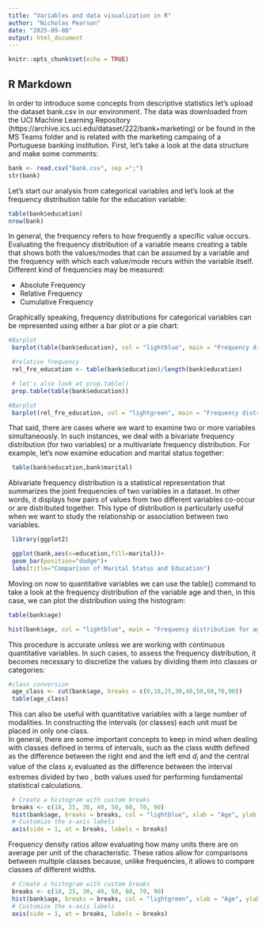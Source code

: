---
title: "Variables and data visualization in R"
author: "Nicholas Pearson"
date: "2025-09-08"
output: html_document
---

```{r setup, include=FALSE}
knitr::opts_chunk$set(echo = TRUE)
```

## R Markdown

In order to introduce some concepts from descriptive statistics let’s upload the dataset bank.csv in our environment. The data was downloaded from the UCI Machine Learning Repository (https://archive.ics.uci.edu/dataset/222/bank+marketing) or be found in the MS Teams folder and is related with the marketing campaing of a Portuguese banking institution.\ First, let’s take a look at the data structure and make some comments:

```{r}
bank <- read.csv("bank.csv", sep =";")
str(bank)
```

 Let’s start our analysis from categorical variables and let’s look at the frequency distribution table for the education variable:
```{r}
table(bank$education)
nrow(bank)

```
In general, the frequency refers to how frequently a specific value occurs. Evaluating the frequency distribution of a variable means creating a table that shows both the values/modes that can be assumed by a variable and the frequency with which each value/mode recurs within the variable itself. \ \
Different kind of frequencies may be measured:

- Absolute Frequency
- Relative Frequency 
- Cumulative Frequency

Graphically speaking, frequency distributions for categorical variables can be represented using either a bar plot or a pie chart:
```{r}
#Barplot
 barplot(table(bank$education), col = "lightblue", main = "Frequency distribution for education", xlab = "Education Level", ylab = "Absolute Frequency")
```

```{r}
 #relative frequency
 rel_fre_education <- table(bank$education)/length(bank$education)

 # let's also look at prop.table()
 prop.table(table(bank$education))
```

```{r}
#Barplot
 barplot(rel_fre_education, col = "lightgreen", main = "Frequency distribution for education", xlab = "Education Level", ylab = "Relative Frequency")
```

 That said, there are cases where we want to examine two or more variables simultaneously. In such instances, we deal with a bivariate frequency distribution (for two variables) or a multivariate frequency distribution. For example, let’s now examine education and marital status together:
 
```{r}
 table(bank$education,bank$marital)
```
 
 Abivariate frequency distribution is a statistical representation that summarizes the joint frequencies of two variables in a dataset. In other words, it displays how pairs of values from two different variables co-occur or are distributed together. This type of distribution is particularly useful when we want to study the relationship or association between two variables.
 
```{r}
 library(ggplot2)

 ggplot(bank,aes(x=education,fill=marital))+
 geom_bar(position="dodge")+
 labs(title="Comparison of Marital Status and Education")
```
 
 Moving on now to quantitative variables we can use the table() command to take a look at the frequency distribution of the variable age and then, in this case, we can plot the distribution using the histogram:
 
```{r}
table(bank$age)
```
 
```{r}
hist(bank$age, col = "lightblue", main = "Frequency distribution for age", xlab = "Age", ylab = "Absolute Frequency")
```
 
 This procedure is accurate unless we are working with continuous quantitative variables. In such cases, to assess the frequency distribution, it becomes necessary to discretize the values by dividing them into classes or categories:
 
```{r}
#class conversion
 age_class <- cut(bank$age, breaks = c(0,18,25,30,40,50,60,70,90))
 table(age_class)
```
 
 This can also be useful with quantitative variables with a large number of modalities. In constructing the intervals (or classes) each unit must be placed in only one class.\
 In general, there are some important concepts to keep in mind when dealing with classes defined in terms of intervals, such as the class width defined as the difference between the right end and the left end $d_i$ and the central value of the class $x_i$ evaluated as the difference between the interval extremes divided by two , both values used for performing fundamental statistical calculations.
 
```{r}
 # Create a histogram with custom breaks
 breaks <- c(18, 25, 30, 40, 50, 60, 70, 90)
 hist(bank$age, breaks = breaks, col = "lightblue", xlab = "Age", ylab = "Class Absolute Frequency", freq = TRUE)
 # Customize the x-axis labels
 axis(side = 1, at = breaks, labels = breaks)
```
 
 
  Frequency density ratios allow evaluating how many units there are on average per unit of the characteristic. These ratios allow for comparisons between multiple classes because, unlike frequencies, it allows to compare classes of different widths.
  
```{r}
 # Create a histogram with custom breaks
 breaks <- c(18, 25, 30, 40, 50, 60, 70, 90)
 hist(bank$age, breaks = breaks, col = "lightgreen", xlab = "Age", ylab = "Class Density Frequency", freq = FALSE)
 # Customize the x-axis labels
 axis(side = 1, at = breaks, labels = breaks)
```
  
  
